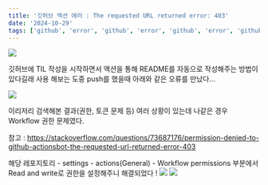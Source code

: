 ```yaml
---
title: '깃허브 액션 에러 : The requested URL returned error: 403'
date: '2024-10-29'
tags: ['github', 'error', 'github', 'error', 'github', 'error', 'github', 'error']
---
```


![](/images/github.jpeg)

깃허브에 TIL 작성을 시작하면서 액션을 통해 README를 자동으로 작성해주는 방법이 있다길래 사용 해보는 도중 push를 했을때 아래와 같은 오류를 만났다...   

![](https://velog.velcdn.com/images/100-100/post/f2a5488c-c703-4875-b424-3d5394e089db/image.png)   

이리저리 검색해본 결과(권한, 토큰 문제 등) 여러 상황이 있는데 나같은 경우 Workflow 권한 문제였다.

참고 : https://stackoverflow.com/questions/73687176/permission-denied-to-github-actionsbot-the-requested-url-returned-error-403

해당 레포지토리 - settings - actions(General) - Workflow permissions 부분에서 Read and write로 권한을 설정해주니 해결되었다 !
![](https://velog.velcdn.com/images/100-100/post/2b5d5595-4050-4216-bf2e-2d023952cd56/image.png)
![](https://velog.velcdn.com/images/100-100/post/f5d2787f-a474-4895-867f-9ef7239ea2b7/image.png)